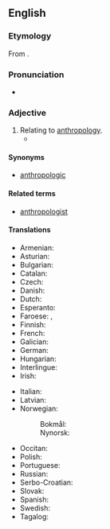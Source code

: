 ==English==

===Etymology===
From {{suffix|en|anthropology|ical}}.

===Pronunciation===
* {{a|US}} {{IPA|en|/æn.θɹə.pə.ˈlɑdʒikəl/}}

===Adjective===
{{en-adj}}

# Relating to [[anthropology]].
#* {{quote-journal|en|year=2012|month=March-April
|author=John T. Jost
|title=Social Justice: Is It in Our Nature (and Our Future)?
|volume=100|issue=2|page=162
|magazine={{w|American Scientist}}
|url=http://www.americanscientist.org/bookshelf/pub/social-justice-is-it-in-our-nature-and-our-future
|passage=He draws eclectically on studies of baboons, descriptive '''anthropological''' accounts of hunter-gatherer societies and, in a few cases, the fossil record.}}

====Synonyms====
* [[anthropologic]]

====Related terms====
* [[anthropologist]]

====Translations====
{{trans-top|relating to anthropology}}
* Armenian: {{t+|hy|մարդաբանական}}
* Asturian: {{t|ast|antropolóxicu}}
* Bulgarian: {{t|bg|антропологичен}}
* Catalan: {{t|ca|antropològic}}
* Czech: {{t+|cs|antropologický}}
* Danish: {{t|da|antropologisk}}
* Dutch: {{t+|nl|antropologisch}}
* Esperanto: {{t+|eo|antropologia}}
* Faroese: {{t|fo|mannfrøði-}}, {{t|fo|mannfrøðiligur}}
* Finnish: {{t+|fi|antropologinen}}
* French: {{t+|fr|anthropologique}}
* Galician: {{t|gl|antropolóxico}}
* German: {{t+|de|anthropologisch}}
* Hungarian: {{t+|hu|antropológiai}}
* Interlingue: {{t|ie|antropologic}}
* Irish: {{t|ga|antraipeolaíoch}}
{{trans-mid}}
* Italian: {{t+|it|antropologico}}
* Latvian: {{t|lv|antropoloģisks}}
* Norwegian:
*: Bokmål: {{t|nb|antropologisk}}
*: Nynorsk: {{t|nn|antropologisk}}
* Occitan: {{t|oc|antropologic}}
* Polish: {{t+|pl|antropologiczny}}
* Portuguese: {{t|pt|antropológico}}
* Russian: {{t+|ru|антропологи́ческий}}
* Serbo-Croatian: {{t+|sh|antropološki}}
* Slovak: {{t+|sk|antropologický}}
* Spanish: {{t+|es|antropológico|m}}
* Swedish: {{t+|sv|antropologisk}}
* Tagalog: {{t|tl|dalubtauhin}}
{{trans-bottom}}